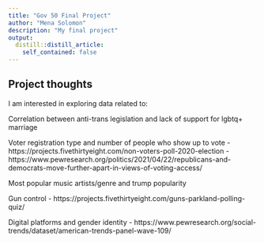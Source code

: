 ```yaml
---
title: "Gov 50 Final Project"
author: "Mena Solomon"
description: "My final project"
output:
  distill::distill_article:
    self_contained: false
---
```




## Project thoughts

I am interested in exploring data related to:

Correlation between anti-trans legislation and lack of support for lgbtq+ marriage

Voter registration type and number of people who show up to vote
- https://projects.fivethirtyeight.com/non-voters-poll-2020-election
- https://www.pewresearch.org/politics/2021/04/22/republicans-and-democrats-move-further-apart-in-views-of-voting-access/

Most popular music artists/genre and trump popularity

Gun control 
- https://projects.fivethirtyeight.com/guns-parkland-polling-quiz/

Digital platforms and gender identity
- https://www.pewresearch.org/social-trends/dataset/american-trends-panel-wave-109/
